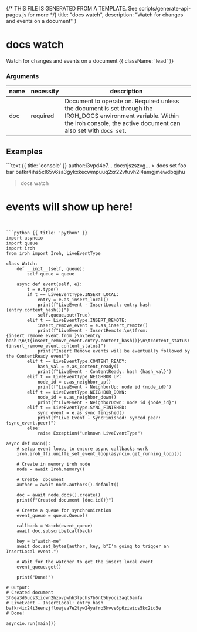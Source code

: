 {/* THIS FILE IS GENERATED FROM A TEMPLATE. See scripts/generate-api-pages.js for more */}
    title: "docs watch",
    description: "Watch for changes and events on a document"
}

<div className='not-prose mb-5'>
    <Breadcrumbs pages={[
        { name: 'API', href: '/docs/api', current: false },
        { name: 'docs watch', href: '/docs/api/docs-watch', current: true },
    ]} />
</div>

# docs watch

Watch for changes and events on a document {{ className: 'lead' }}


### Arguments

| name | necessity | description |
| ---- | --------- | ----------- |
| doc  | required | Document to operate on. Required unless the document is set through the IROH_DOCS environment variable. Within the iroh console, the active document can also set with `docs set`. |



## Examples

<CodeGroup title="docs watch">
```text {{ title: 'console' }}
author:i3vpd4e7… doc:njszszvg…
  > docs set foo bar
  bafkr4ihs5cl65v6sa3gykxkecwmpuuq2xr22vfuvh2l4amgjmewdbqjjhu

  > docs watch
  # events will show up here!
```


```python {{ title: 'python' }}
import asyncio
import queue
import iroh
from iroh import Iroh, LiveEventType

class Watch:
    def __init__(self, queue):
        self.queue = queue

    async def event(self, e):
        t = e.type()
        if t == LiveEventType.INSERT_LOCAL:
            entry = e.as_insert_local()
            print(f"LiveEvent - InsertLocal: entry hash {entry.content_hash()}")
            self.queue.put(True)
        elif t == LiveEventType.INSERT_REMOTE:
            insert_remove_event = e.as_insert_remote()
            print(f"LiveEvent - InsertRemote:\n\tfrom: {insert_remove_event.from_}\n\tentry hash:\n\t{insert_remove_event.entry.content_hash()}\n\tcontent_status: {insert_remove_event.content_status}")
            print("Insert Remove events will be eventually followed by the ContentReady event")
        elif t == LiveEventType.CONTENT_READY:
            hash_val = e.as_content_ready()
            print(f"LiveEvent - ContentReady: hash {hash_val}")
        elif t == LiveEventType.NEIGHBOR_UP:
            node_id = e.as_neighbor_up()
            print(f"LiveEvent - NeighborUp: node id {node_id}")
        elif t == LiveEventType.NEIGHBOR_DOWN:
            node_id = e.as_neighbor_down()
            print(f"LiveEvent - NeighborDown: node id {node_id}")
        elif t == LiveEventType.SYNC_FINISHED:
            sync_event = e.as_sync_finished()
            print(f"Live Event - SyncFinished: synced peer: {sync_event.peer}")
        else:
            raise Exception("unknown LiveEventType")

async def main():
    # setup event loop, to ensure async callbacks work
    iroh.iroh_ffi.uniffi_set_event_loop(asyncio.get_running_loop())

    # Create in memory iroh node
    node = await Iroh.memory()

    # Create  document
    author = await node.authors().default()

    doc = await node.docs().create()
    print(f"Created document {doc.id()}")

    # Create a queue for synchronization
    event_queue = queue.Queue()

    callback = Watch(event_queue)
    await doc.subscribe(callback)

    key = b"watch-me"
    await doc.set_bytes(author, key, b"I'm going to trigger an InsertLocal event.")

    # Wait for the watcher to get the insert local event
    event_queue.get()

    print("Done!")

# Output:
# Created document 3h6ea3d6ucs3iicwn2hzovpwhh3lpchs7b6nt5byoci3aqt6amfa
# LiveEvent - InsertLocal: entry hash bafkr4ic24i3eenzjflowjva7e2tyw24yafro5kvve6p6ziwics5kc2id5e
# Done!

asyncio.run(main())

```


</CodeGroup>
